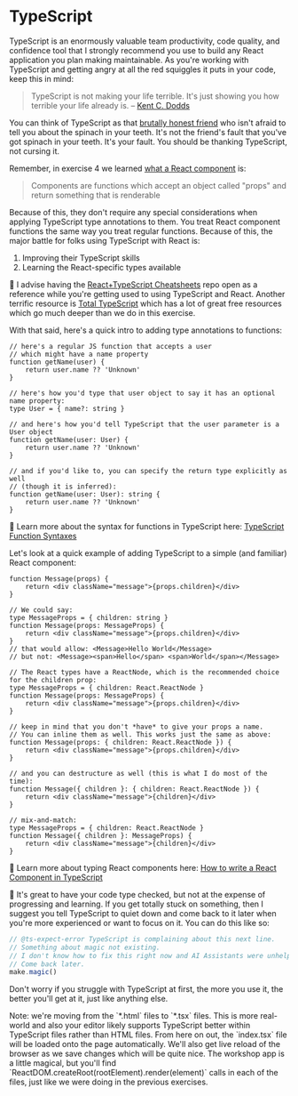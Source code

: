 # TypeScript

TypeScript is an enormously valuable team productivity, code quality, and
confidence tool that I strongly recommend you use to build any React application
you plan making maintainable. As you're working with TypeScript and getting
angry at all the red squiggles it puts in your code, keep this in mind:

> TypeScript is not making your life terrible. It's just showing you how
> terrible your life already is. – [Kent C. Dodds](https://twitter.com/kentcdodds/status/1763606063394496633)

You can think of TypeScript as that
[brutally honest friend](https://twitter.com/kentcdodds/status/1715562350835855396)
who isn't afraid to tell you about the spinach in your teeth. It's not the
friend's fault that you've got spinach in your teeth. It's your fault. You
should be thanking TypeScript, not cursing it.

Remember, in exercise 4 we learned
[what a React component](https://twitter.com/kentcdodds/status/1763606427028136131)
is:

> Components are functions which accept an object called "props" and return
> something that is renderable

Because of this, they don't require any special considerations when applying
TypeScript type annotations to them. You treat React component functions the
same way you treat regular functions. Because of this, the major battle for
folks using TypeScript with React is:

1. Improving their TypeScript skills
2. Learning the React-specific types available

📜 I advise having the
[React+TypeScript Cheatsheets](https://github.com/typescript-cheatsheets/react)
repo open as a reference while you're getting used to using TypeScript and
React. Another terrific resource is
[Total TypeScript](https://www.totaltypescript.com/) which has a lot of great
free resources which go much deeper than we do in this exercise.

With that said, here's a quick intro to adding type annotations to functions:

```tsx
// here's a regular JS function that accepts a user
// which might have a name property
function getName(user) {
	return user.name ?? 'Unknown'
}

// here's how you'd type that user object to say it has an optional name property:
type User = { name?: string }

// and here's how you'd tell TypeScript that the user parameter is a User object
function getName(user: User) {
	return user.name ?? 'Unknown'
}

// and if you'd like to, you can specify the return type explicitly as well
// (though it is inferred):
function getName(user: User): string {
	return user.name ?? 'Unknown'
}
```

📜 Learn more about the syntax for functions in TypeScript here:
[TypeScript Function Syntaxes](https://kentcdodds.com/blog/typescript-function-syntaxes)

Let's look at a quick example of adding TypeScript to a simple (and familiar)
React component:

```tsx
function Message(props) {
	return <div className="message">{props.children}</div>
}

// We could say:
type MessageProps = { children: string }
function Message(props: MessageProps) {
	return <div className="message">{props.children}</div>
}
// that would allow: <Message>Hello World</Message>
// but not: <Message><span>Hello</span> <span>World</span></Message>

// The React types have a ReactNode, which is the recommended choice for the children prop:
type MessageProps = { children: React.ReactNode }
function Message(props: MessageProps) {
	return <div className="message">{props.children}</div>
}

// keep in mind that you don't *have* to give your props a name.
// You can inline them as well. This works just the same as above:
function Message(props: { children: React.ReactNode }) {
	return <div className="message">{props.children}</div>
}

// and you can destructure as well (this is what I do most of the time):
function Message({ children }: { children: React.ReactNode }) {
	return <div className="message">{children}</div>
}

// mix-and-match:
type MessageProps = { children: React.ReactNode }
function Message({ children }: MessageProps) {
	return <div className="message">{children}</div>
}
```

📜 Learn more about typing React components here:
[How to write a React Component in TypeScript](https://kentcdodds.com/blog/how-to-write-a-react-component-in-typescript)

🦉 It's great to have your code type checked, but not at the expense of
progressing and learning. If you get totally stuck on something, then I suggest
you tell TypeScript to quiet down and come back to it later when you're more
experienced or want to focus on it. You can do this like so:

```typescript
// @ts-expect-error TypeScript is complaining about this next line.
// Something about magic not existing.
// I don't know how to fix this right now and AI Assistants were unhelpful...
// Come back later.
make.magic()
```

Don't worry if you struggle with TypeScript at first, the more you use it, the
better you'll get at it, just like anything else.

<callout-info>
	Note: we're moving from the `*.html` files to `*.tsx` files. This is more
	real-world and also your editor likely supports TypeScript better within
	TypeScript files rather than HTML files. From here on out, the `index.tsx`
	file will be loaded onto the page automatically. We'll also get live reload of
	the browser as we save changes which will be quite nice. The workshop app is a
	little magical, but you'll find
	`ReactDOM.createRoot(rootElement).render(element)` calls in each of the files,
	just like we were doing in the previous exercises.
</callout-info>
